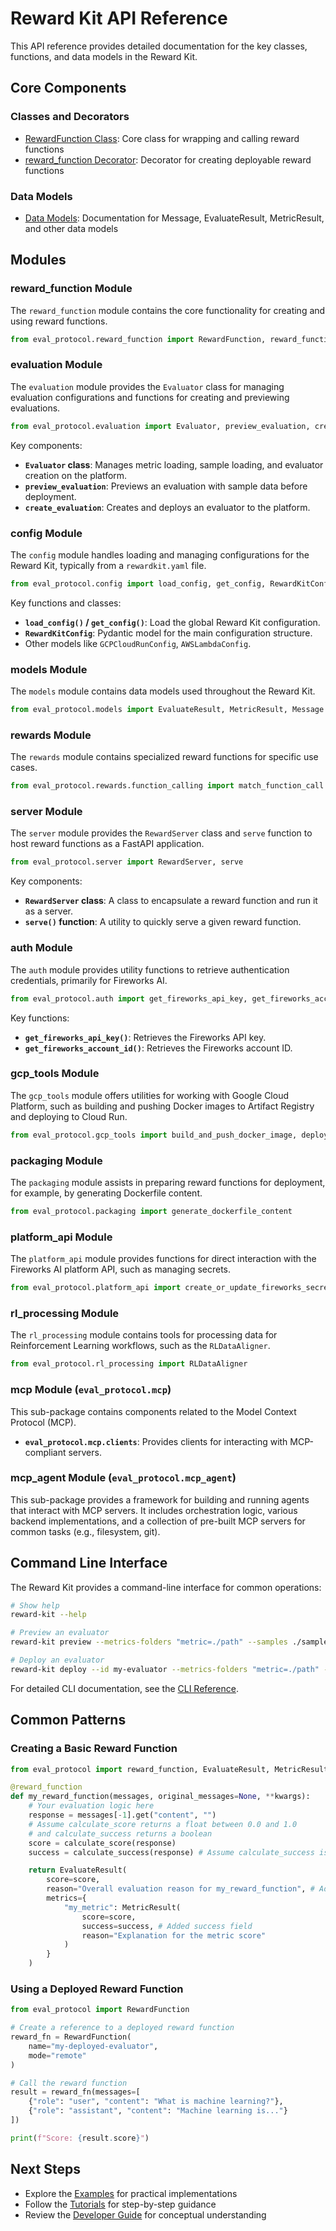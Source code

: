 # Reward Kit API Reference

This API reference provides detailed documentation for the key classes, functions, and data models in the Reward Kit.

## Core Components

### Classes and Decorators

- [RewardFunction Class](reward_function_class.md): Core class for wrapping and calling reward functions
- [reward_function Decorator](reward_function_decorator.md): Decorator for creating deployable reward functions

### Data Models

- [Data Models](data_models.md): Documentation for Message, EvaluateResult, MetricResult, and other data models

## Modules

### reward_function Module

The `reward_function` module contains the core functionality for creating and using reward functions.

```python
from eval_protocol.reward_function import RewardFunction, reward_function
```

### evaluation Module

The `evaluation` module provides the `Evaluator` class for managing evaluation configurations and functions for creating and previewing evaluations.

```python
from eval_protocol.evaluation import Evaluator, preview_evaluation, create_evaluation
```

Key components:
- **`Evaluator` class**: Manages metric loading, sample loading, and evaluator creation on the platform.
- **`preview_evaluation`**: Previews an evaluation with sample data before deployment.
- **`create_evaluation`**: Creates and deploys an evaluator to the platform.

### config Module

The `config` module handles loading and managing configurations for the Reward Kit, typically from a `rewardkit.yaml` file.

```python
from eval_protocol.config import load_config, get_config, RewardKitConfig
```
Key functions and classes:
- **`load_config()` / `get_config()`**: Load the global Reward Kit configuration.
- **`RewardKitConfig`**: Pydantic model for the main configuration structure.
- Other models like `GCPCloudRunConfig`, `AWSLambdaConfig`.

### models Module

The `models` module contains data models used throughout the Reward Kit.

```python
from eval_protocol.models import EvaluateResult, MetricResult, Message
```

### rewards Module

The `rewards` module contains specialized reward functions for specific use cases.

```python
from eval_protocol.rewards.function_calling import match_function_call
```

### server Module

The `server` module provides the `RewardServer` class and `serve` function to host reward functions as a FastAPI application.

```python
from eval_protocol.server import RewardServer, serve
```
Key components:
- **`RewardServer` class**: A class to encapsulate a reward function and run it as a server.
- **`serve()` function**: A utility to quickly serve a given reward function.

### auth Module

The `auth` module provides utility functions to retrieve authentication credentials, primarily for Fireworks AI.

```python
from eval_protocol.auth import get_fireworks_api_key, get_fireworks_account_id
```
Key functions:
- **`get_fireworks_api_key()`**: Retrieves the Fireworks API key.
- **`get_fireworks_account_id()`**: Retrieves the Fireworks account ID.

### gcp_tools Module

The `gcp_tools` module offers utilities for working with Google Cloud Platform, such as building and pushing Docker images to Artifact Registry and deploying to Cloud Run.

```python
from eval_protocol.gcp_tools import build_and_push_docker_image, deploy_to_cloud_run
```

### packaging Module

The `packaging` module assists in preparing reward functions for deployment, for example, by generating Dockerfile content.

```python
from eval_protocol.packaging import generate_dockerfile_content
```

### platform_api Module

The `platform_api` module provides functions for direct interaction with the Fireworks AI platform API, such as managing secrets.

```python
from eval_protocol.platform_api import create_or_update_fireworks_secret
```

### rl_processing Module

The `rl_processing` module contains tools for processing data for Reinforcement Learning workflows, such as the `RLDataAligner`.

```python
from eval_protocol.rl_processing import RLDataAligner
```

### mcp Module (`eval_protocol.mcp`)

This sub-package contains components related to the Model Context Protocol (MCP).
- **`eval_protocol.mcp.clients`**: Provides clients for interacting with MCP-compliant servers.

### mcp_agent Module (`eval_protocol.mcp_agent`)

This sub-package provides a framework for building and running agents that interact with MCP servers. It includes orchestration logic, various backend implementations, and a collection of pre-built MCP servers for common tasks (e.g., filesystem, git).

## Command Line Interface

The Reward Kit provides a command-line interface for common operations:

```bash
# Show help
reward-kit --help

# Preview an evaluator
reward-kit preview --metrics-folders "metric=./path" --samples ./samples.jsonl

# Deploy an evaluator
reward-kit deploy --id my-evaluator --metrics-folders "metric=./path" --force
```

For detailed CLI documentation, see the [CLI Reference](../cli_reference/cli_overview.mdx).

## Common Patterns

### Creating a Basic Reward Function

```python
from eval_protocol import reward_function, EvaluateResult, MetricResult

@reward_function
def my_reward_function(messages, original_messages=None, **kwargs):
    # Your evaluation logic here
    response = messages[-1].get("content", "")
    # Assume calculate_score returns a float between 0.0 and 1.0
    # and calculate_success returns a boolean
    score = calculate_score(response)
    success = calculate_success(response) # Assume calculate_success is defined

    return EvaluateResult(
        score=score,
        reason="Overall evaluation reason for my_reward_function", # Added top-level reason
        metrics={
            "my_metric": MetricResult(
                score=score,
                success=success, # Added success field
                reason="Explanation for the metric score"
            )
        }
    )
```

### Using a Deployed Reward Function

```python
from eval_protocol import RewardFunction

# Create a reference to a deployed reward function
reward_fn = RewardFunction(
    name="my-deployed-evaluator",
    mode="remote"
)

# Call the reward function
result = reward_fn(messages=[
    {"role": "user", "content": "What is machine learning?"},
    {"role": "assistant", "content": "Machine learning is..."}
])

print(f"Score: {result.score}")
```

## Next Steps

- Explore the [Examples](../examples/) for practical implementations
- Follow the [Tutorials](../tutorials/) for step-by-step guidance
- Review the [Developer Guide](../developer_guide/) for conceptual understanding
